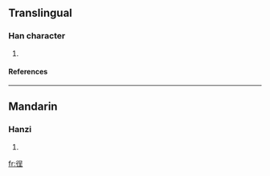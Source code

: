 ==Translingual==
===Han character===
{{Han char|rn=60|rad=彳|as=07|sn=10|four=|canj=竹人口一土 (HORMG)}}
# {{defn|Han|sort=彳07}}
====References====
{{Han ref|kx=0367.060|dkj=10105|dj=0690.060|hdz=20825.080|uh=5F8E|ud=24462}}
----
==Mandarin==
===Hanzi===
{{cmn-hanzi|pin=[[chěng]] ([[cheng3]])|wg=ch'eng<sup>3</sup>}}
# {{defn|Mandarin}}

[[fr:徎]]